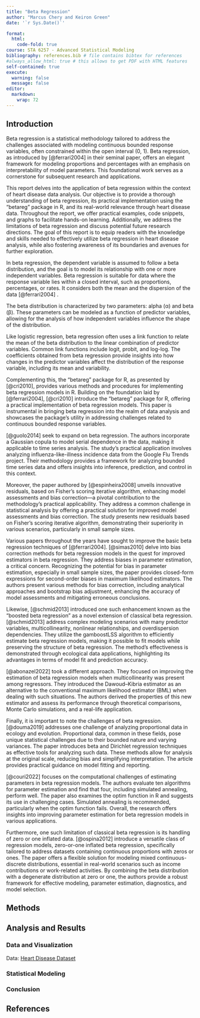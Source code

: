 ```yaml
---
title: "Beta Regression"
author: "Marcus Chery and Keiron Green"
date: '`r Sys.Date()`'

format: 
  html:
    code-fold: true
course: STA 6257 - Advanced Statistical Modeling
bibliography: references.bib # file contains bibtex for references
#always_allow_html: true # this allows to get PDF with HTML features
self-contained: true
execute: 
  warning: false
  message: false
editor: 
  markdown: 
    wrap: 72
---
```


## Introduction

Beta regression is a statistical methodology tailored to address the
challenges associated with modeling continuous bounded response
variables, often constrained within the open interval (0, 1). Beta
regression, as introduced by [@ferrari2004] in their seminal paper,
offers an elegant framework for modeling proportions and percentages
with an emphasis on interpretability of model parameters. This
foundational work serves as a cornerstone for subsequent research and
applications.

This report delves into the application of beta regression within the
context of heart disease data analysis. Our objective is to provide a
thorough understanding of beta regression, its practical implementation
using the "betareg" package in R, and its real-world relevance through
heart disease data. Throughout the report, we offer practical examples,
code snippets, and graphs to facilitate hands-on learning. Additionally,
we address the limitations of beta regression and discuss potential
future research directions. The goal of this report is to equip readers
with the knowledge and skills needed to effectively utilize beta
regression in heart disease analysis, while also fostering awareness of
its boundaries and avenues for further exploration.

In beta regression, the dependent variable is assumed to follow a beta
distribution, and the goal is to model its relationship with one or more
independent variables. Beta regression is suitable for data where the
response variable lies within a closed interval, such as proportions,
percentages, or rates. It considers both the mean and the dispersion of
the data [@ferrari2004] .

The beta distribution is characterized by two parameters: alpha (α) and
beta (β). These parameters can be modeled as a function of predictor
variables, allowing for the analysis of how independent variables
influence the shape of the distribution.

Like logistic regression, beta regression often uses a link function to
relate the mean of the beta distribution to the linear combination of
predictor variables. Common link functions include logit, probit, and
log-log. The coefficients obtained from beta regression provide insights
into how changes in the predictor variables affect the distribution of
the response variable, including its mean and variability.

Complementing this, the "betareg" package for R, as presented by
[@cri2010], provides various methods and procedures for implementing
beta regression models in R. Building on the foundation laid by
[@ferrari2004], [@cri2010] introduce the "betareg" package for R,
offering a practical implementation of beta regression models. This
paper is instrumental in bringing beta regression into the realm of data
analysis and showcases the package's utility in addressing challenges
related to continuous bounded response variables.

[@guolo2014] seek to expand on beta regression. The authors incorporate
a Gaussian copula to model serial dependence in the data, making it
applicable to time series analysis. The study's practical application
involves analyzing influenza-like-illness incidence data from the Google
Flu Trends project. Their methodology provides a framework for analyzing
bounded time series data and offers insights into inference, prediction,
and control in this context.

Moreover, the paper authored by [@espinheira2008] unveils innovative
residuals, based on Fisher's scoring iterative algorithm, enhancing
model assessments and bias correction---a pivotal contribution to the
methodology's practical applicability. They address a common challenge
in statistical analysis by offering a practical solution for improved
model assessments and bias correction. The study presents new residuals
based on Fisher's scoring iterative algorithm, demonstrating their
superiority in various scenarios, particularly in small sample sizes.

Various papers throughout the years have sought to improve the basic
beta regression techniques of [@ferrari2004]. [@simas2010] delve into
bias correction methods for beta regression models in the quest for
improved estimators in beta regression. They address biases in parameter
estimation, a critical concern. Recognizing the potential for bias in
parameter estimation, especially in small sample sizes, the paper
provides closed-form expressions for second-order biases in maximum
likelihood estimators. The authors present various methods for bias
correction, including analytical approaches and bootstrap bias
adjustment, enhancing the accuracy of model assessments and mitigating
erroneous conclusions.

Likewise, [@schmid2013] introduced one such enhancement known as the
"boosted beta regression" as a novel extension of classical beta
regression. [@schmid2013] address complex modeling scenarios with many
predictor variables, multicollinearity, nonlinear relationships, and
overdispersion dependencies. They utilize the gamboostLSS algorithm to
efficiently estimate beta regression models, making it possible to fit
models while preserving the structure of beta regression. The method's
effectiveness is demonstrated through ecological data applications,
highlighting its advantages in terms of model fit and prediction
accuracy.

[@abonazel2022] took a different approach. They focused on improving the
estimation of beta regression models when multicollinearity was present
among regressors. They introduced the Dawoud--Kibria estimator as an
alternative to the conventional maximum likelihood estimator (BML) when
dealing with such situations. The authors derived the properties of this
new estimator and assess its performance through theoretical
comparisons, Monte Carlo simulations, and a real-life application.

Finally, it is important to note the challenges of beta regression.
[@douma2019] addresses one challenge of analyzing proportional data in
ecology and evolution. Proportional data, common in these fields, pose
unique statistical challenges due to their bounded nature and varying
variances. The paper introduces beta and Dirichlet regression techniques
as effective tools for analyzing such data. These methods allow for
analysis at the original scale, reducing bias and simplifying
interpretation. The article provides practical guidance on model fitting
and reporting.

[@couri2022] focuses on the computational challenges of estimating
parameters in beta regression models. The authors evaluate ten
algorithms for parameter estimation and find that four, including
simulated annealing, perform well. The paper also examines the optim
function in R and suggests its use in challenging cases. Simulated
annealing is recommended, particularly when the optim function fails.
Overall, the research offers insights into improving parameter
estimation for beta regression models in various applications.

Furthermore, one such limitation of classical beta regression is its
handling of zero or one inflated data. [@ospina2012] introduce a
versatile class of regression models, zero-or-one inflated beta
regression, specifically tailored to address datasets containing
continuous proportions with zeros or ones. The paper offers a flexible
solution for modeling mixed continuous-discrete distributions, essential
in real-world scenarios such as income contributions or work-related
activities. By combining the beta distribution with a degenerate
distribution at zero or one, the authors provide a robust framework for
effective modeling, parameter estimation, diagnostics, and model
selection.

## Methods

## Analysis and Results

### Data and Visualization

Data: [Heart Disease
Dataset](https://www.kaggle.com/datasets/johnsmith88/heart-disease-dataset)

### Statistical Modeling

### Conclusion

## References
